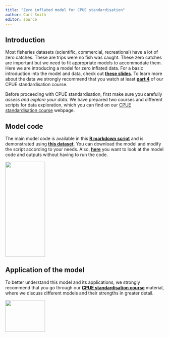 ```yaml
---
title: "Zero inflated model for CPUE standardisation"
author: Carl Smith
editor: source
---
```


## Introduction

Most fisheries datasets (scientific, commercial, recreational) have a lot of zero catches. These are trips were no fish was caught. These zero catches are important but we need to fit appropriate models to accommodate them. Here we are introducing a model for zero inflated data. For a basic introduction into the model and data, check out [**these slides**](resources/ZeroInflatedModels.pdf). To learn more about the data we strongly recommend that you watch at least [**part 4**](https://fishsizeproject.github.io/CPUEcourse/4-hilsha.html) of our CPUE standardisation course.  

Before proceeding with CPUE standardisation, first make sure you carefully *assess and explore your data*. We have prepared two courses and different scripts for data exploration, which you can find on our [CPUE standardisation course](https://fishsizeproject.github.io/CPUEcourse/) webpage.

## Model code

The main model code is available in this [**R markdown script**](scripts/Hilsha.Rmd) and is demonstrated using [**this dataset**](scripts/hilsa.csv). You can download the model and modify the script according to your needs. Also, [**here**](resources/Hilsha.html) you want to look at the model code and outputs without having to run the code. 

![](images/zero_infl1.jpg){width="50%" height="300"} 

## Application of the model 

To better understand this model and its applications, we strongly recommend that you go through our [**CPUE standardisation course**](https://fishsizeproject.github.io/CPUEcourse/) material, where we discuss different models and their strengths in greater detail.  


![](images/simulateZeros.jpg){width="50%" height="100"}
